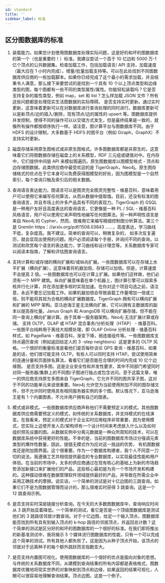 ```yaml
---
id: standard
title: ''
sidebar_label: 标准
---
```


## 区分图数据库的标准

1. 装载能力。如果您计划使用图数据库处理实际问题，这是好的和坏的图数据库的第一个（也是重要的！）标准。我建议尝试一个高于 10 亿边和 5000 万-1 亿个顶点的公共数据集。检查加载工作，包括加载语言/ API 支持，加载速度（最大应在 1 小时内完成），增量/批量加载支持等。可以在此处找到不同图数据库供应商的一些加载脚本。如果你已经完成了这个最小的需求加载，并且结果令人满意，那么接下来要尝试的是找到一个具有 10 个以上顶点类型和边缘类型的图，每个图都有一些不同的类型属性/属性。你能轻松装载吗？它是否支持复杂的属性类型，例如 map，set 和 list？怎么样加载 JSON 文件？所有这些问题都是处理现实生活图数据的实际障碍。
   是否支持实时更新。通过实时更新，这意味着更新可以在对数据库进行查询处理的同时进行。数据库更新可以是新顶点/边的插入/删除，现有顶点/边的属性的 upsert 等。图数据库提供并发控制，使得不同的操作可以以交错方式发生，但是最终结果是一致的，就像所有操作都按顺序执行一样。请注意，图计算平台与图数据库不同。由于 HDFS 的设计限制，大多数基于 HDFS 的图平台（例如 Giraph，GraphX）不支持实时更新。

2. 磁盘存储采用原生图格式或非原生图格式。许多图数据库都是非原生的，这意味着它们将图数据存储在磁盘上的关系模型，RDF 三元组或键值对中。在内存中，它们提供中间层 API 来模拟图遍历。原生图数据库以图模型格式 - 顶点和边存储图数据。此类供应商中最受欢迎的是 TigerGraph，Neo4j。原生图存储格式的优点在于它本身可以免费获得图模型的好处，因为图模型是一个自然索引，每个查询只触及索引后的相关数据。

3. 查询语言表达能力。图语言可以是图灵完全图灵完整性 - 维基百科，意味着用户可以使用它来编写任何算法，从而从数据中提取值。目前，还没有标准的图查询语言，并且市场上的许多产品具有不同的表现力。TigerGraph 的 GSQL 是一种用户友好且高度表达的查询语言，它更像是一种 PL / SQL - 维基百科风格语言，用户可以使用它来声明性地编写任何图算法。另一种声明性语言是来自 Neo4j 的 Cypher，然而，很难用它来编写精细控制图分析算法。第三个是 Gremlin https：//arxiv.org/pdf/1508.03843 ......，高度表达，学习曲线不低，复杂度高。我不建议。简单的查询可以，稍微复杂的， 如多次反复遍历，就会显现出使用的问题。用户必须阅读每个手册，并询问不同的查询，以测试和欣赏每个语言的表达能力，学习曲线和设计理念等。关系数据库专家可以阅读本指南，了解和评估图查询语言。

4. 支持计算和/或存储的横向扩展和/或纵向扩展。一些图数据库可以在存储上水平扩展（横向扩展），这意味着将机器加倍，存储可以加倍。但是，计算速度不会提高 2 倍。一些图数据库也可以在计算上扩展。如果他们这样做，他们必须有一个 MPP 建筑。纵向扩展意味着在单个机器上，图计算引擎可以探索多核并行化计算，并在添加更多核时实现加速。在你对这个项目勾选之前，请注意，永远不要忘记加载工作。如果机器加倍会导致装载工作量增加一倍或三倍，则不能将其视为合格的横向扩展数据库。TigerGraph 拥有可以横向扩展和扩展的 MPP 架构。亚马逊海王星无法横向扩展，它可以拥有主数据库的副本以提高吞吐量。Janus Graph 和 ArangoDB 可以横向扩展存储，但不能在同一查询上横向扩展计算。由于其单一服务器架构，Neo4j 无法扩展计算或存储。
   支持 OLTP，OLAP 或 HTAP 混合事务/分析处理（HTAP） - 维基百科。一些图平台纯粹用于离线大规模处理，即 OLAP Online 分析处理 - 维基百科样式，如 PageRank - 维基百科，渐变下降，弱连接组件等。一些图数据库支持点遍历查询（例如返回给定人的 3 -step neighbors）这是更多的 OLTP 风格。一个很好的衡量标准是看他们是否每秒谈论 QPS 查询 - 维基百科，如果是的话，他们很可能支持 OLTP。有些人可以同时支持 HTAP。尝试使用简单的连通分量和页面排名算法，看看它们是否能在合理的时间内完成 10 亿个边缘图。
   是否支持多图。这是企业安全性和并发性要求，其中不同部门希望同时对同一服务器/集群上的不同图/子图进行独占或包含访问。至于这篇文章，唯一的供应商支持原生多图来自 TigerGraph，它允许不同的图共享子图，这对于不同的功能单元来说很重要。Neo4j 允许您为当前使用附加不同的图存储文件，但不允许同时使用具有相同服务器实例的多个图。默认情况下，亚马逊海王星有 1 个内置图表，不允许用户拥有自己的图表。

5. 模式或非模式。一些图数据库供应商声称他们不需要预定义的模式。其他图数据库供应商需要预定义的模式，如传统的关系数据库，并支持模式的在线演变。在我看来，预定义的模式对于企业实时应用程序非常重要，因为使用模式，您实际上迫使开发人员/架构师有一个设计时间来考虑放入什么以及如何组织预先设置的图。从数据实例中分离元数据是一种众所周知的技术，可以在数据库系统中获得更好的性能。不幸的是，当前的图数据库市场过分强调元素类型的爆炸性数量，因此，提倡无模式作为应对这一挑战的优势，
   有机图数据库还是附加图界面。这个很重要。作为一个数据库构建者，我个人不同意一刀切的说法。我遵循工艺并相信提供最佳的专业数据库，以实现最佳性能和用户体验。在当前的市场中，太多的供应商通过在现有核心的基础上为新的市场趋势添加新接口来扩展他们的产品，这些核心最初是为另一个市场开发和构建的。这种摆动很难在数据管理软件领域提供最好的产品，并导致在所需企业中采用正确技术的摩擦。说实话，一个简单的测试是对十亿边图的三跳查询。如果它们不是为图数据管理而设计的，那么很难实时获得 3 跳查询。这是一个 12 跳查询示例。

6. 是否支持实时深层链接分析查询。在今天的大多数图数据库中，查询响应时间从 3 跳开始显着降低。一个简单的测试，看它是否是一个顶级图数据库是测试他们的 3 跳路径邻居计数查询。对于十亿边图，给定一个输入顶点，图数据库能否找到所有具有到输入顶点的 k-hop 路径的邻居顶点，并返回总计数？这个简单的测试是区分好的和坏的图数据库的一个很好的标准。在我们即将推出的新基准测试中，我将揭示 5 个媒体流行图数据库的性能，只有一个可以完成这个简单的测试。所有其他人都失败了。这是因为从种子顶点开始，该顶点的邻居对于远离种子的每个额外跳跃而言指数变大。

7. 是否支持内置图可视化。使用图数据库的一个很好的优点是面向对象的思想。与传统的关系数据库不同，从建模到查询结果的所有内容都是表格格式，图数据库优雅地将现实世界的对象映射到顶点和边缘，如果返回的结果可视化，人眼可以很容易地理解查询结果。顶点边图。这是一个例子。
